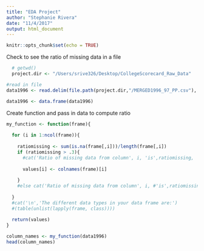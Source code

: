 ```yaml
---
title: "EDA Project"
author: "Stephanie Rivera"
date: "11/4/2017"
output: html_document
---
```


```r
knitr::opts_chunk$set(echo = TRUE)
```
Check to see the ratio of missing data in a file
```r
  
  # getwd()
  project.dir <- "/Users/srive326/Desktop/CollegeScorecard_Raw_Data"

#read in file
data1996 <- read.delim(file.path(project.dir,"/MERGED1996_97_PP.csv"), na.strings=c("NULL"), header=TRUE,sep=",")  

data1996 <- data.frame(data1996)
```

Create function and pass in data to compute ratio

```r


my_function <- function(frame){
  
  for (i in 1:ncol(frame)){
    
    ratiomissing <- sum(is.na(frame[,i]))/length(frame[,i])
    if (ratiomissing > .3){
      #cat('Ratio of missing data from column', i, 'is',ratiomissing, 'consider rejecting column.','\n')
      
      values[i] <- colnames(frame)[i]
      
    }
    #else cat('Ratio of missing data from column', i, #'is',ratiomissing, '\n')
    
  }
  #cat('\n','The different data types in your data frame are:')
  #(table(unlist(lapply(frame, class))))
  
  return(values)
}

column_names <- my_function(data1996)
head(column_names)





```


